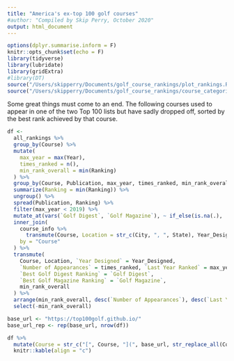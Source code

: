 ```yaml
---
title: "America's ex-top 100 golf courses"
#author: "Compiled by Skip Perry, October 2020"
output: html_document
---
```


```r
options(dplyr.summarise.inform = F)
knitr::opts_chunk$set(echo = F)
library(tidyverse)
library(lubridate)
library(gridExtra)
#library(DT)
source("/Users/skipperry/Documents/golf_course_rankings/plot_rankings.R")
source("/Users/skipperry/Documents/golf_course_rankings/course_categories.R")
```

Some great things must come to an end. The following courses used to appear in one of the two Top 100 lists but have sadly dropped off, sorted by the best rank achieved by that course. 

```r
df <- 
  all_rankings %>% 
  group_by(Course) %>% 
  mutate(
    max_year = max(Year),
    times_ranked = n(),
    min_rank_overall = min(Ranking)
  ) %>% 
  group_by(Course, Publication, max_year, times_ranked, min_rank_overall) %>% 
  summarize(Ranking = min(Ranking)) %>% 
  ungroup() %>% 
  spread(Publication, Ranking) %>% 
  filter(max_year < 2019) %>% 
  mutate_at(vars(`Golf Digest`, `Golf Magazine`), ~ if_else(is.na(.), '-', as.character(.))) %>% 
  inner_join(
    course_info %>% 
      transmute(Course, Location = str_c(City, ", ", State), Year_Designed), 
    by = "Course"
  ) %>% 
  transmute(
    Course, Location, `Year Designed` = Year_Designed, 
    `Number of Appearances` = times_ranked, `Last Year Ranked` = max_year,
    `Best Golf Digest Ranking` = `Golf Digest`,
    `Best Golf Magazine Ranking` = `Golf Magazine`,
    min_rank_overall
  ) %>% 
  arrange(min_rank_overall, desc(`Number of Appearances`), desc(`Last Year Ranked`)) %>% 
  select(-min_rank_overall)

base_url <- "https://top100golf.github.io/"
base_url_rep <- rep(base_url, nrow(df))

df %>% 
  mutate(Course = str_c("[", Course, "](", base_url, str_replace_all(Course, "\\(|\\)|\\s|\\'", "-"), ".html)")) %>% 
  knitr::kable(align = "c")
```
